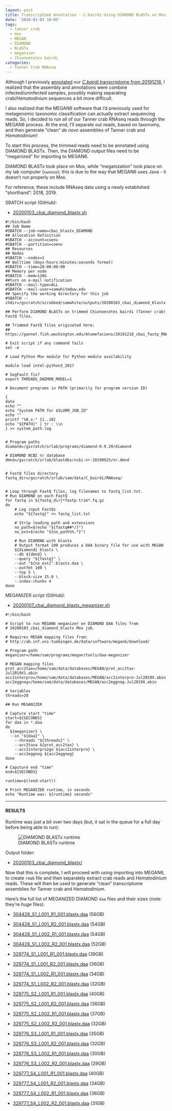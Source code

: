 ```yaml
---
layout: post
title: Transcriptome Annotation - C.bairdi Using DIAMOND BLASTx on Mox and MEGAN6 Meganizer
date: '2020-01-03 10:05'
tags:
  - tanner crab
  - mox
  - MEGAN
  - DIAMOND
  - BLASTx
  - meganizer
  - Chionoecetes bairdi
categories:
  - Tanner Crab RNAseq
---
```

Although I previously [annotated](https://robertslab.github.io/sams-notebook/2019/12/25/Transcriptome-Annotation-C.bairdi-Trinity-Assembly-Trinotate-on-Mox.html) our [_C.bairdi_ transcriptome from 20191218](https://robertslab.github.io/sams-notebook/2019/12/18/Transcriptome-Assembly-C.bairdi-Trimmed-RNAseq-Using-Trinity-on-Mox.html), I realized that the assembly and annotations were combine infected/uninfected samples, possibly making separating crab/_Hematodinium_ sequences a bit more difficult.

I also realized that the MEGAN6 software that I'd previously used for metagenomic taxonomic classification can actually extract sequencing reads. So, I decided to run all of our Tanner crab RNAseq reads through the MEGAN6 process. At the end, I'll separate out reads, based on taxonomy, and then generate "clean" _de novo_ assemblies of Tanner crab and _Hematodinium_!

To start this process, the trimmed reads need to be annotated using DIAMOND BLASTx. Then, the DIAMOND output files need to be "meganized" for importing to MEGAN6.

DIAMOND BLASTx took place on Mox, while "meganization" took place on my lab computer (`swoose`); this is due to the way that MEGAN6 uses Java - it doesn't run properly on Mox.

For reference, these include RNAseq data using a newly established "shorthand": 2018, 2019.

SBATCH script (GitHub):

- [20200103_cbai_diamond_blastx.sh](https://github.com/RobertsLab/sams-notebook/blob/master/sbatch_scripts/20200103_cbai_diamond_blastx.sh)

```shell
#!/bin/bash
## Job Name
#SBATCH --job-name=cbai_blastx_DIAMOND
## Allocation Definition
#SBATCH --account=coenv
#SBATCH --partition=coenv
## Resources
## Nodes
#SBATCH --nodes=1
## Walltime (days-hours:minutes:seconds format)
#SBATCH --time=20-00:00:00
## Memory per node
#SBATCH --mem=120G
##turn on e-mail notification
#SBATCH --mail-type=ALL
#SBATCH --mail-user=samwhite@uw.edu
## Specify the working directory for this job
#SBATCH --chdir=/gscratch/scrubbed/samwhite/outputs/20200103_cbai_diamond_blastx

## Perform DIAMOND BLASTx on trimmed Chionoecetes bairdi (Tanner crab) FastQ files.

## Trimmed FastQ files originated here:
## https://gannet.fish.washington.edu/Atumefaciens/20191218_cbai_fastp_RNAseq_trimming/

# Exit script if any command fails
set -e

# Load Python Mox module for Python module availability

module load intel-python3_2017

# SegFault fix?
export THREADS_DAEMON_MODEL=1

# Document programs in PATH (primarily for program version ID)

{
date
echo ""
echo "System PATH for $SLURM_JOB_ID"
echo ""
printf "%0.s-" {1..10}
echo "${PATH}" | tr : \\n
} >> system_path.log


# Program paths
diamond=/gscratch/srlab/programs/diamond-0.9.29/diamond

# DIAMOND NCBI nr database
dmnd=/gscratch/srlab/blastdbs/ncbi-nr-20190925/nr.dmnd


# FastQ files directory
fastq_dir=/gscratch/srlab/sam/data/C_bairdi/RNAseq/


# Loop through FastQ files, log filenames to fastq_list.txt.
# Run DIAMOND on each FastQ
for fastq in ${fastq_dir}*fastp-trim*.fq.gz
do
	# Log input FastQs
	echo "${fastq}" >> fastq_list.txt

	# Strip leading path and extensions
	no_path=$(echo "${fastq##*/}")
	no_ext=$(echo "${no_path%%.*}")

	# Run DIAMOND with blastx
	# Output format 100 produces a DAA binary file for use with MEGAN
	${diamond} blastx \
	--db ${dmnd} \
	--query "${fastq}" \
	--out "${no_ext}".blastx.daa \
	--outfmt 100 \
	--top 5 \
	--block-size 15.0 \
	--index-chunks 4
done
```


MEGANIZER script (GitHub):

- [20200107_cbai_diamond_blastx_meganizer.sh](https://github.com/RobertsLab/sams-notebook/blob/master/bash_scripts/20200107_cbai_diamond_blastx_meganizer.sh)

```shell
#!/bin/bash

# Script to run MEGAN6 meganizer on DIAMOND DAA files from
# 20200103_cbai_diamond_blastx Mox job.

# Requires MEGAN mapping files from:
# http://ab.inf.uni-tuebingen.de/data/software/megan6/download/

# Program path
meganizer=/home/sam/programs/megan/tools/daa-meganizer

# MEGAN mapping files
prot_acc2tax=/home/sam/data/databases/MEGAN/prot_acc2tax-Jul2019X1.abin
acc2interpro=/home/sam/data/databases/MEGAN/acc2interpro-Jul2019X.abin
acc2eggnog=/home/sam/data/databases/MEGAN/acc2eggnog-Jul2019X.abin

# Variables
threads=20

## Run MEGANIZER

# Capture start "time"
start=${SECONDS}
for daa in *.daa
do
  ${meganizer} \
  --in "${daa}" \
	--threads "${threads}" \
	--acc2taxa ${prot_acc2tax} \
	--acc2interpro2go ${acc2interpro} \
	--acc2eggnog ${acc2eggnog}
done

# Caputure end "time"
end=${SECONDS}

runtime=$((end-start))

# Print MEGANIZER runtime, in seconds
echo "Runtime was: ${runtime} seconds"
```

---

#### RESULTS

Runtime was just a bit over two days (but, it sat in the queue for a full day before being able to run):

![DIAMOND BLASTx runtime](https://github.com/RobertsLab/sams-notebook/blob/master/images/screencaps/20200103_cbai_diamond_blastx_runtime.png?raw=true)

Output folder:

- [20200103_cbai_diamond_blastx/](https://gannet.fish.washington.edu/Atumefaciens/20200103_cbai_diamond_blastx/)


Now that this is complete, I will proceed with using importing into MEGAN6, to create `rma6` file and then separately extract crab reads and _Hematodinium_ reads. These will then be used to generate "clean" transcriptome assemblies for Tanner crab and _Hematodinium_.

Here's the full list of MEGANIZED DIAMOND `daa` files and their sizes (note: they're _huge_ files):

- [304428_S1_L001_R1_001.blastx.daa](https://gannet.fish.washington.edu/Atumefaciens/20200103_cbai_diamond_blastx/304428_S1_L001_R1_001.blastx.daa) (56GB)

- [304428_S1_L001_R2_001.blastx.daa](https://gannet.fish.washington.edu/Atumefaciens/20200103_cbai_diamond_blastx/304428_S1_L001_R2_001.blastx.daa) (54GB)

- [304428_S1_L002_R1_001.blastx.daa](https://gannet.fish.washington.edu/Atumefaciens/20200103_cbai_diamond_blastx/304428_S1_L002_R1_001.blastx.daa) (54GB)

- [304428_S1_L002_R2_001.blastx.daa](https://gannet.fish.washington.edu/Atumefaciens/20200103_cbai_diamond_blastx/304428_S1_L002_R2_001.blastx.daa) (52GB)

- [329774_S1_L001_R1_001.blastx.daa](https://gannet.fish.washington.edu/Atumefaciens/20200103_cbai_diamond_blastx/329774_S1_L001_R1_001.blastx.daa) (39GB)

- [329774_S1_L001_R2_001.blastx.daa](https://gannet.fish.washington.edu/Atumefaciens/20200103_cbai_diamond_blastx/329774_S1_L001_R2_001.blastx.daa) (36GB)

- [329774_S1_L002_R1_001.blastx.daa](https://gannet.fish.washington.edu/Atumefaciens/20200103_cbai_diamond_blastx/329774_S1_L002_R1_001.blastx.daa) (34GB)

- [329774_S1_L002_R2_001.blastx.daa](https://gannet.fish.washington.edu/Atumefaciens/20200103_cbai_diamond_blastx/329774_S1_L002_R2_001.blastx.daa) (32GB)

- [329775_S2_L001_R1_001.blastx.daa](https://gannet.fish.washington.edu/Atumefaciens/20200103_cbai_diamond_blastx/329775_S2_L001_R1_001.blastx.daa) (40GB)

- [329775_S2_L001_R2_001.blastx.daa](https://gannet.fish.washington.edu/Atumefaciens/20200103_cbai_diamond_blastx/329775_S2_L001_R2_001.blastx.daa) (36GB)

- [329775_S2_L002_R1_001.blastx.daa](https://gannet.fish.washington.edu/Atumefaciens/20200103_cbai_diamond_blastx/329775_S2_L002_R1_001.blastx.daa) (37GB)

- [329775_S2_L002_R2_001.blastx.daa](https://gannet.fish.washington.edu/Atumefaciens/20200103_cbai_diamond_blastx/329775_S2_L002_R2_001.blastx.daa) (32GB)

- [329776_S3_L001_R1_001.blastx.daa](https://gannet.fish.washington.edu/Atumefaciens/20200103_cbai_diamond_blastx/329776_S3_L001_R1_001.blastx.daa) (35GB)

- [329776_S3_L001_R2_001.blastx.daa](https://gannet.fish.washington.edu/Atumefaciens/20200103_cbai_diamond_blastx/329776_S3_L001_R2_001.blastx.daa) (32GB)

- [329776_S3_L002_R1_001.blastx.daa](https://gannet.fish.washington.edu/Atumefaciens/20200103_cbai_diamond_blastx/329776_S3_L002_R1_001.blastx.daa) (30GB)

- [329776_S3_L002_R2_001.blastx.daa](https://gannet.fish.washington.edu/Atumefaciens/20200103_cbai_diamond_blastx/329776_S3_L002_R2_001.blastx.daa) (29GB)

- [329777_S4_L001_R1_001.blastx.daa](https://gannet.fish.washington.edu/Atumefaciens/20200103_cbai_diamond_blastx/329777_S4_L001_R1_001.blastx.daa) (40GB)

- [329777_S4_L001_R2_001.blastx.daa](https://gannet.fish.washington.edu/Atumefaciens/20200103_cbai_diamond_blastx/329777_S4_L001_R2_001.blastx.daa) (34GB)

- [329777_S4_L002_R1_001.blastx.daa](https://gannet.fish.washington.edu/Atumefaciens/20200103_cbai_diamond_blastx/329777_S4_L002_R1_001.blastx.daa) (36GB)

- [329777_S4_L002_R2_001.blastx.daa](https://gannet.fish.washington.edu/Atumefaciens/20200103_cbai_diamond_blastx/329777_S4_L002_R2_001.blastx.daa) (31GB)
